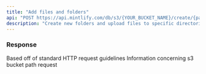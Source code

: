 ```yaml
---
title: "Add files and folders"
api: "POST https://api.mintlify.com/db/s3/{YOUR_BUCKET_NAME}/create/{path+}"
description: "Create new folders and upload files to specific directories"
---
```


### Response

<ResponseField name="statusCode" type="number">
  Based off of standard HTTP request guidelines
</ResponseField>

<ResponseField name="body" type="object">
  Information concerning s3 bucket path request
</ResponseField>
